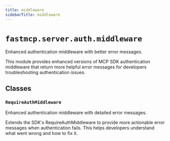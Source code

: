 ```yaml
---
title: middleware
sidebarTitle: middleware
---
```


# `fastmcp.server.auth.middleware`


Enhanced authentication middleware with better error messages.

This module provides enhanced versions of MCP SDK authentication middleware
that return more helpful error messages for developers troubleshooting
authentication issues.


## Classes

### `RequireAuthMiddleware` <sup><a href="https://github.com/jlowin/fastmcp/blob/main/src/fastmcp/server/auth/middleware.py#L22" target="_blank"><Icon icon="github" style="width: 14px; height: 14px;" /></a></sup>


Enhanced authentication middleware with detailed error messages.

Extends the SDK's RequireAuthMiddleware to provide more actionable
error messages when authentication fails. This helps developers
understand what went wrong and how to fix it.

